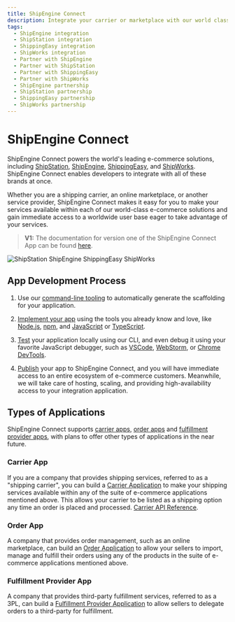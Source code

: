 ```yaml
---
title: ShipEngine Connect
description: Integrate your carrier or marketplace with our world class e-commerce solutions and gain immediate access to a global user base
tags:
  - ShipEngine integration
  - ShipStation integration
  - ShippingEasy integration
  - ShipWorks integration
  - Partner with ShipEngine
  - Partner with ShipStation
  - Partner with ShippingEasy
  - Partner with ShipWorks
  - ShipEngine partnership
  - ShipStation partnership
  - ShippingEasy partnership
  - ShipWorks partnership
---
```




ShipEngine Connect
======================================
ShipEngine Connect powers the world's leading e-commerce solutions, including [ShipStation](https://www.shipstation.com/), [ShipEngine](https://www.shipengine.com), [ShippingEasy](https://shippingeasy.com/), and [ShipWorks](https://www.shipworks.com/). ShipEngine Connect enables developers to integrate with all of these brands at once.

Whether you are a shipping carrier, an online marketplace, or another service provider,
ShipEngine Connect makes it easy for you to make your services available within each of our
world-class e-commerce solutions and gain immediate access to a worldwide user base eager to take advantage of your services.

> **V1:** The documentation for version one of the ShipEngine Connect App can be found [here](https://connect-v1.shipengine.com/).

<p className={styles.logos}>
  <img src="/img/logos/auctane.svg" alt="ShipStation ShipEngine ShippingEasy ShipWorks"/>
</p>


App Development Process
--------------------------------

<div className={styles.devProcess}>

  1. Use our [command-line tooling](docs/cli.mdx) to automatically generate the scaffolding for your application.

  2. [Implement your app](docs/create-first-app.mdx) using the tools you already know and love, like [Node.js](https://nodejs.org/), [npm](https://www.npmjs.com/), and [JavaScript](https://developer.mozilla.org/en-US/docs/Web/JavaScript) or [TypeScript](https://www.typescriptlang.org/).

  3. [Test](docs/testing/index.mdx) your application locally using our CLI, and even debug it using your favorite JavaScript debugger, such as [VSCode](https://code.visualstudio.com/docs/nodejs/nodejs-debugging), [WebStorm](https://blog.jetbrains.com/webstorm/2017/09/debugging-node-js-apps-in-webstorm/), or [Chrome DevTools](https://medium.com/@paul_irish/debugging-node-js-nightlies-with-chrome-devtools-7c4a1b95ae27).

  4. [Publish](docs/publish.mdx) your app to ShipEngine Connect, and you will have immediate access to an entire ecosystem of e-commerce customers.
    Meanwhile, we will take care of hosting, scaling, and providing high-availability access to your integration application.

</div>


Types of Applications
---------------------------------
ShipEngine Connect supports [carrier apps](docs/app-definition/carrier.mdx), [order apps](docs/app-definition/order-source.mdx) and [fulfillment provider apps](docs/app-definition/fulfillment-provider.mdx), with plans to offer other types of applications in the near future.

### Carrier App
If you are a company that provides shipping services, referred to as a "shipping carrier", you can build a [Carrier Application](docs/app-definition/carrier.mdx) to make your shipping services available within any of the suite of e-commerce applications mentioned above. This allows your carrier to be listed as a shipping option any time an order is placed and processed.
[Carrier API Reference](https://shipstation.github.io/integrations-shipping/carrierapi-redoc.html).

### Order App
A company that provides order management, such as an online marketplace, can build an [Order Application](docs/app-definition/order-source.mdx) to allow your sellers to import, manage and fulfill their orders using any of the products in the suite of e-commerce applications mentioned above.

### Fulfillment Provider App
A company that provides third-party fulfillment services, referred to as a 3PL, can build a [Fulfillment Provider Application](docs/app-definition/fulfillment-provider.mdx) to allow sellers to delegate orders to a third-party for fulfillment.
<Pager next="docs/getting-started.mdx" nextTitle="Getting Started" />
